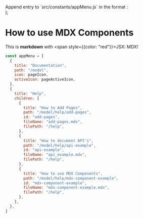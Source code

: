 
  <div style={{ padding: 20, backgroundColor: "tomato" }}>Append entry to `src/constants/appMenu.js` in the format :</div>
);

# How to use MDX Components

This is **markdown** with <span style={{color: "red"}}>JSX</span>: MDX!

<Box />

```js
const appMenu = [
  {
    title: "Documentation",
    path: "/model",
    icon: pageIcon,
    activeIcon: pageActiveIcon,
  },
  {
    title: "Help",
    children: [
      {
        title: "How to Add Pages",
        path: "/model/help/add-pages",
        id: "add-pages",
        fileName: "add-pages.mdx",
        filePath: "/help",
      },
      {
        title: "How to document API's",
        path: "/model/help/api-example",
        id: "api-example",
        fileName: "api_example.mdx",
        filePath: "/help",
      },
      {
        title: "How to use MDX Components",
        path: "/model/help/mdx-component-example",
        id: "mdx-component-example",
        fileName: "mdx-component-example.mdx",
        filePath: "/help",
      },
    ],
  },
]
```

<Copyright />
